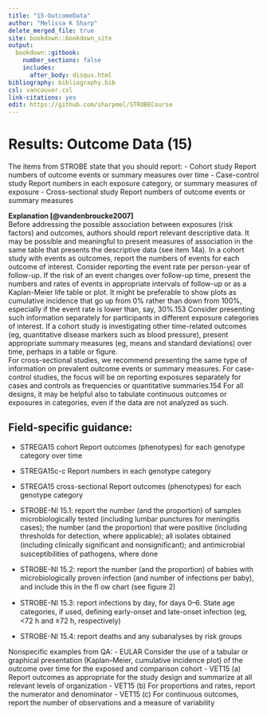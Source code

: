 ---
title: "15-OutcomeData"
author: "Melissa K Sharp"
delete_merged_file: true
site: bookdown::bookdown_site
output:
  bookdown::gitbook:
    number_sections: false 
    includes: 
      after_body: disqus.html
bibliography: bibliography.bib
csl: vancouver.csl
link-citations: yes
edit: https://github.com/sharpmel/STROBECourse
---

# Results: Outcome Data (15)
The items from STROBE state that you should report: 
- Cohort study Report numbers of outcome events or summary measures over time
- Case-control study Report numbers in each exposure category, or summary measures of exposure
- Cross-sectional study Report numbers of outcome events or summary measures

**Explanation [@vandenbroucke2007]**</br>
Before addressing the possible association between exposures (risk factors) and outcomes, authors should report relevant descriptive data. It may be possible and meaningful to present measures of association in the same table that presents the descriptive data (see item 14a). In a cohort study with events as outcomes, report the numbers of events for each outcome of interest. Consider reporting the event rate per person-year of follow-up. If the risk of an event changes over follow-up time, present the numbers and rates of events in appropriate intervals of follow-up or as a Kaplan-Meier life table or plot. It might be preferable to show plots as cumulative incidence that go up from 0% rather than down from 100%, especially if the event rate is lower than, say, 30%.153 Consider presenting such information separately for participants
in different exposure categories of interest. If a cohort study is investigating other time-related outcomes (eg, quantitative disease markers such as blood pressure), present appropriate summary measures (eg, means and standard deviations) over time, perhaps in a table or figure.
</br>
For cross-sectional studies, we recommend presenting the same type of information on prevalent outcome events or summary
measures. For case-control studies, the focus will be on reporting exposures separately for cases and controls as frequencies or quantitative summaries.154 For all designs, it may be helpful also to tabulate continuous outcomes or exposures in categories, even if the data are not analyzed as such.

<h2> Field-specific guidance:</h2>
- STREGA15 cohort Report outcomes (phenotypes) for each genotype category over time
- STREGA15c-c Report numbers in each genotype category
- STREGA15 cross-sectional Report outcomes (phenotypes) for each genotype category

- STROBE-NI 15.1: report the number (and the proportion) of samples microbiologically tested (including lumbar punctures for meningitis cases); the number (and the proportion) that were positive (including thresholds for detection, where applicable); all isolates obtained (including clinically signiﬁcant and nonsigniﬁcant); and antimicrobial susceptibilities of pathogens, where done
- STROBE-NI 15.2: report the number (and the proportion) of babies with microbiologically proven infection (and number of infections per baby), and include this in the ﬂ ow chart (see ﬁgure 2)
- STROBE-NI 15.3: report infections by day, for days 0–6. State age categories, if used, deﬁning early-onset and late-onset infection (eg, <72 h and ≥72 h, respectively)
- STROBE-NI 15.4: report deaths and any subanalyses by risk groups

Nonspecific examples from QA:
- EULAR Consider the use of a tabular or graphical presentation (Kaplan–Meier, cumulative incidence plot) of the outcome over time for the exposed and comparison cohort
- VET15 (a) Report outcomes as appropriate for the study design and summarize at all relevant levels of organization
- VET15 (b) For proportions and rates, report the numerator and denominator
- VET15 (c) For continuous outcomes, report the number of observations and a measure of variability
